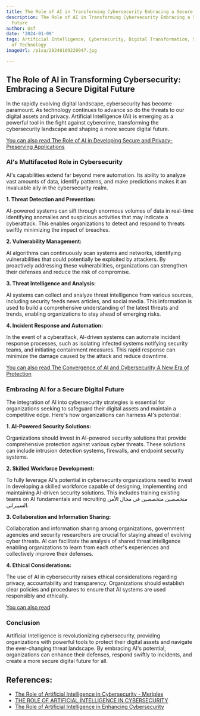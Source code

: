 ```yaml
---
title: The Role of AI in Transforming Cybersecurity Embracing a Secure Digital Future
description: The Role of AI in Transforming Cybersecurity Embracing a Secure Digital
  Future
author: Usf
date: '2024-01-09'
tags: Artificial Intelligence, Cybersecurity, Digital Transformation, Security, Future
  of Technology
imageUrl: /pixa/20240109220947.jpg

---
```

## The Role  of AI in Transforming Cybersecurity: Embracing a Secure Digital  Future

In the rapidly evolving digital landscape, cybersecurity has become paramount. As  technology continues to advance so do the threats to our digital assets and privacy. Artificial  Intelligence (AI) is  emerging as a  powerful  tool in the fight  against cybercrime, transforming the cybersecurity landscape and shaping a more secure digital future.

[You can also read The Role  of AI in Developing Secure and Privacy-Preserving Applications](The%20Role%20of%20AI%20in%20Developing%20Secure%20and%20Privacy-Preserving%20Applications)


### AI's  Multifaceted Role in Cybersecurity

AI's capabilities extend  far beyond mere automation.  Its ability to analyze vast amounts of data, identify patterns, and make predictions makes it an invaluable ally in the cybersecurity realm.

**1. Threat Detection and  Prevention:**

AI-powered systems can sift through  enormous volumes of data in real-time  identifying  anomalies and suspicious activities that may indicate a cyberattack. This enables organizations to detect and respond to threats  swiftly minimizing  the impact of breaches.

**2. Vulnerability Management:**

AI algorithms  can continuously scan systems and networks, identifying  vulnerabilities  that could potentially be exploited by attackers. By proactively addressing these vulnerabilities, organizations can strengthen their defenses and reduce the risk of compromise.

**3. Threat  Intelligence and Analysis:**

AI systems can collect and  analyze threat intelligence  from various sources, including  security feeds news articles, and social media.  This information is used to build a comprehensive understanding of the  latest threats and  trends, enabling organizations to  stay ahead of  emerging risks.

**4. Incident Response and Automation:**

In the event of a cyberattack, AI-driven systems can automate incident response processes,  such as isolating infected systems notifying security teams, and initiating containment measures. This rapid response can minimize the damage caused by the attack  and  reduce downtime.

[You can also read  The Convergence of  AI and Cybersecurity  A New Era of Protection](The%20Convergence%20of%20AI%20and%20Cybersecurity%20A%20New%20Era%20of%20Protection)


### Embracing AI for a Secure Digital Future

The integration  of AI into cybersecurity  strategies is essential for organizations seeking to safeguard their digital assets and maintain a competitive edge. Here's how organizations can harness AI's potential:

**1. AI-Powered Security Solutions:**

Organizations should invest in AI-powered security solutions that  provide  comprehensive protection against various cyber threats. These solutions can include intrusion detection systems, firewalls, and endpoint security systems.

**2. Skilled Workforce Development:**

To fully leverage AI's potential in cybersecurity organizations need to invest in developing a  skilled workforce  capable  of designing, implementing and maintaining AI-driven security solutions. This includes  training existing teams on AI fundamentals and recruiting متخصصين متخصصين في مجال الأمن السيبراني.

**3. Collaboration and  Information Sharing:**

Collaboration and information sharing among organizations, government agencies and security researchers are crucial for  staying ahead of evolving cyber threats. AI can facilitate  the analysis of shared threat intelligence enabling organizations to learn from each other's experiences and collectively improve their defenses.

**4. Ethical Considerations:**

The use of  AI in cybersecurity raises ethical considerations regarding privacy, accountability and transparency. Organizations should establish clear policies and procedures to ensure that AI systems are used responsibly and ethically.

[You can also read ]()


### Conclusion

Artificial Intelligence is revolutionizing cybersecurity, providing organizations  with powerful tools to protect their digital assets and navigate the ever-changing threat landscape. By embracing AI's potential, organizations can enhance their defenses, respond  swiftly to incidents, and create a  more secure digital future for all.

## References:
- [The Role of Artificial Intelligence in Cybersecurity - Meriplex](https://meriplex.com/the-role-of-artificial-intelligence-in-cybersecurity/)
- [THE ROLE OF ARTIFICIAL INTELLIGENCE IN CYBERSECURITY](https://www.linkedin.com/pulse/role-artificial-intelligence-cybersecurity-enhancing-threat)
- [The Role of Artificial Intelligence in Enhancing Cybersecurity](https://www.linkedin.com/pulse/role-artificial-intelligence-enhancing-cybersecurity-techcorlab)
